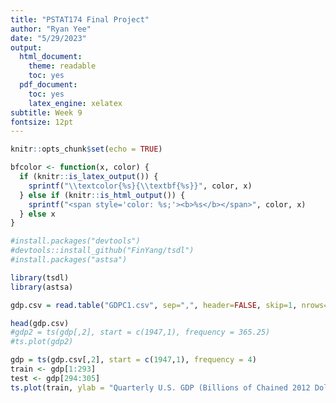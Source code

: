 ```yaml
---
title: "PSTAT174 Final Project"
author: "Ryan Yee"
date: "5/29/2023"
output:
  html_document:
    theme: readable
    toc: yes
  pdf_document: 
    toc: yes
    latex_engine: xelatex
subtitle: Week 9
fontsize: 12pt
---
```


```r
knitr::opts_chunk$set(echo = TRUE)
```

```r
bfcolor <- function(x, color) {
  if (knitr::is_latex_output()) {
    sprintf("\\textcolor{%s}{\\textbf{%s}}", color, x)
  } else if (knitr::is_html_output()) {
    sprintf("<span style='color: %s;'><b>%s</b></span>", color, x)
  } else x
}
```

```r
#install.packages("devtools")
#devtools::install_github("FinYang/tsdl")
#install.packages("astsa")

library(tsdl)
library(astsa)
```

```r
gdp.csv = read.table("GDPC1.csv", sep=",", header=FALSE, skip=1, nrows=305)

head(gdp.csv)
#gdp2 = ts(gdp[,2], start = c(1947,1), frequency = 365.25)
#ts.plot(gdp2)

```


```r
gdp = ts(gdp.csv[,2], start = c(1947,1), frequency = 4)
train <- gdp[1:293]
test <- gdp[294:305]
ts.plot(train, ylab = "Quarterly U.S. GDP (Billions of Chained 2012 Dollars)")
```
